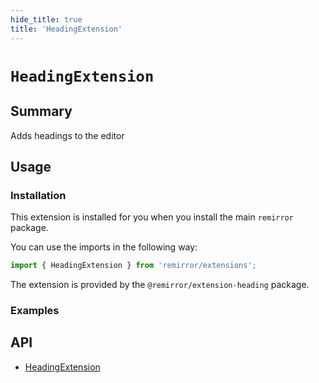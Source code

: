 ```yaml
---
hide_title: true
title: 'HeadingExtension'
---
```



# `HeadingExtension`

## Summary

Adds headings to the editor

## Usage

### Installation

This extension is installed for you when you install the main `remirror` package.

You can use the imports in the following way:

```ts
import { HeadingExtension } from 'remirror/extensions';
```

The extension is provided by the `@remirror/extension-heading` package.

### Examples

<Basic />

## API

- [HeadingExtension](../api/extension-heading)
